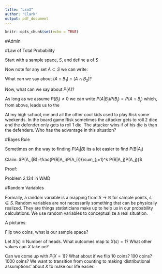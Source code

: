 ```yaml
---
title: "Lsn3"
author: "Clark"
output: pdf_document
---
```


```r
knitr::opts_chunk$set(echo = TRUE)
```

#Admin

#Law of Total Probability

Start with a sample space, $S$, and define a \textit{Partition} of $S$

\vspace{1in}

Now note for any set $A\subset S$ we can write:

\begin{equation*}
A = (A \cap B_1) \cup (A \cap B_2) \cup \cdots \cup (A \cap B_k) \\
\end{equation*}

What can we say about $(A \cap B_1) \cap (A \cap B_2)$?

\vspace{1in}

Now, what can we say about $P(A)$?

\vspace{1in}

As long as we assume $P(B_j)\neq 0$ we can write $P(A | B_j)P(B_j) = P(A \cap B_j)$ which, from above, leads us to the \textbf{Law of Total Probability}

\newpage

At my high school, me and all the other cool kids used to play Risk some weekends.  In the board game Risk sometimes the attacker gets to roll 2 dice and the defender only gets to roll 1 die.  The attacker wins if \textit{at least one} of his die is \textbf{higher} than the defenders.  Who has the advantage in this situation?

\begin{align*}
& A \equiv \mbox{Event the Attacker Wins}\\
& D_i \equiv \mbox{Event the defenders roll is }i
\end{align*}

\newpage
#Bayes Rule

Sometimes on the way to finding $P(A_i|B)$ its a lot easier to find $P(B|A_i)$

Claim: $P(A_i|B)=\frac{P(B|A_i)P(A_i)}{\sum_{j=1}^k P(B|A_j)P(A_j)}$
\vspace{.2in}

Proof:

\vspace{5in}
Problem 2.134 in WMD

\newpage

#Random Variables

Formally, a random variable is a mapping from $S \to \mathbb{R}$ for sample points, $s \in S$. Random variables are not necessarily something that can be physically realized.  They are things statisticians make up to help us in our probability calculations.  We use random variables to conceptualize a real situation.

A pictures:

\vspace{3.in}

Flip two coins, what is our sample space?

\vspace{2.in}

Let $X(s)\equiv \mbox{Number of heads}$.  What outcomes map to $X(s)=1$?  What other values can $X$ take on?

\vspace{.5in}
Can we come up with $P(X=1)?$  What about if we flip 10 coins?  100 coins?  1000 coins?  We want to transition from counting to making 'distributional assumptions' about $X$ to make our life easier.